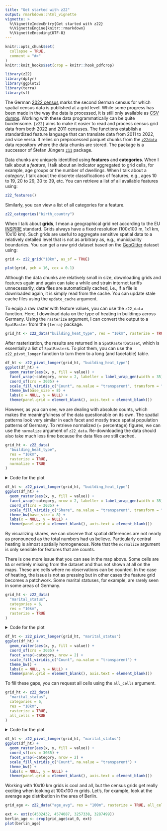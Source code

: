 ```yaml
---
title: "Get started with z22"
output: rmarkdown::html_vignette
vignette: >
  %\VignetteIndexEntry{Get started with z22}
  %\VignetteEngine{knitr::rmarkdown}
  %\VignetteEncoding{UTF-8}
---
```


```r
knitr::opts_chunk$set(
  collapse = TRUE,
  comment = "#>"
)
knitr::knit_hooks$set(crop = knitr::hook_pdfcrop)
```

```r
library(z22)
library(dplyr)
library(ggplot2)
library(terra)
library(sf)
```

The German [2022 census](https://www.zensus2022.de/) marks the second German census for which spatial census data is published at a grid level. While some progress has been made in the way the data is processed, it is still only available as [CSV dumps](https://www.zensus2022.de/EN/Census_results/). Working with these data programmatically can be quite burdensome. `{z22}` aims to make it easier to read and process census grid data from both 2022 and 2011 censuses. The functions establish a standardized feature language that can translate data from 2011 to 2022, and vice versa. It relies on preprocessed parquet chunks from the [`z22data`](https://github.com/JsLth/z22data/) data repository where the data chunks are stored. The package is a successor of Stefan Jüngers [`z11`](https://stefanjuenger.github.io/z11/) package.

Data chunks are uniquely identified using **features** and **categories**. When I talk about a _feature_, I talk about an indicator aggregated to grid cells, for example, age groups or the number of dwellings. When I talk about a _category_, I talk about the discrete classifications of features, e.g., ages 10 to 19, 20 to 29, 30 to 39, etc. You can retrieve a list of all available features using:

```r
z22_features()
```

Similarly, you can view a list of all categories for a feature.

```r
z22_categories("birth_country")
```

When I talk about **grids**, I mean a geographical grid net according to the EU [INSPIRE](https://inspire.ec.europa.eu/theme/gg) standard. Grids always have a fixed resolution (100x100 m, 1x1 km, 10x10 km). Such grids are useful to aggregate sensitive spatial data to a relatively detailed level that is not as arbitrary as, e.g., municipality boundaries. You can get a raw grid dataset based on the [GeoGitter](https://gdz.bkg.bund.de/index.php/default/inspire/sonstige-inspire-themen/geographische-gitter-fur-deutschland-in-lambert-projektion-geogitter-inspire.html) dataset using:

```r
grid <- z22_grid("10km", as_sf = TRUE)
```

```r
plot(grid, pch = 16, cex = 0.1)
```

Although the data chunks are relatively small in size, downloading grids and features again and again can take a while and strain internet tariffs unnecessarily, data files are automatically cached, i.e., if a file is downloaded again, it is simply read from the cache. You can update stale cache files using the `update_cache` argument.

To equip a raw raster with feature values, you can use the `z22_data` function. Here, I download data on the type of heating in buildings across Germany. Using the `rasterize` argument, I can convert the output to a `SpatRaster` from the `{terra}` package.

```r
grid_ht <- z22_data("building_heat_type", res = "10km", rasterize = TRUE)
```

After rasterization, the results are returned in a `SpatRasterDataset`, which is essentially a list of `SpatRaster`s. To plot them, you can use the `z22_pivot_longer` function to turn them to a long (and facetable) table.

```r
df_ht <- z22_pivot_longer(grid_ht, "building_heat_type")
ggplot(df_ht) +
  geom_raster(aes(x, y, fill = value)) +
  facet_wrap(~category, nrow = 2, labeller = label_wrap_gen(width = 35)) +
  coord_sf(crs = 3035) + 
  scale_fill_viridis_c("Count", na.value = "transparent", transform = "log2") +
  theme_bw(base_size = 8) +
  labs(x = NULL, y = NULL) +
  theme(panel.grid = element_blank(), axis.text = element_blank())
```

However, as you can see, we are dealing with absolute counts, which makes the meaningfulness of the data questionable on its own. The spatial patterns look very similar in each facet and mostly trace spatial population patterns of Germany. To retrieve normalized (= percentage) figures, we can use the `normalize` argument of `z22_data`. Re-downloading the data should also take much less time because the data files are still cached.

```r
grid_ht <- z22_data(
  "building_heat_type",
  res = "10km",
  rasterize = TRUE,
  normalize = TRUE
)
```

<details><summary>Code for the plot</summary>
```r
df_ht <- z22_pivot_longer(grid_ht, "building_heat_type")
ggplot(df_ht) +
  geom_raster(aes(x, y, fill = value)) +
  facet_wrap(~category, nrow = 2, labeller = label_wrap_gen(width = 35)) +
  coord_sf(crs = 3035) + 
  scale_fill_viridis_c("Share", na.value = "transparent", transform = "log2") +
  theme_bw(base_size = 8) +
  labs(x = NULL, y = NULL) +
  theme(panel.grid = element_blank(), axis.text = element_blank())
```
</details>

```r
df_ht <- z22_pivot_longer(grid_ht, "building_heat_type")
ggplot(df_ht) +
  geom_raster(aes(x, y, fill = value)) +
  facet_wrap(~category, nrow = 2, labeller = label_wrap_gen(width = 35)) +
  coord_sf(crs = 3035) + 
  scale_fill_viridis_c("Share", na.value = "transparent", transform = "log2") +
  theme_bw(base_size = 8) +
  labs(x = NULL, y = NULL) +
  theme(panel.grid = element_blank(), axis.text = element_blank())
```

By visualizing shares, we can observe that spatial differences are not nearly as pronounced as the total numbers had us believe. Particularly central heating is almost spatially homogeneous. Note that the `normalize` argument is only sensible for features that are counts.

There is one more issue that you can see in the map above. Some cells are `NA` or entirely missing from the dataset and thus not shown at all on the maps. These are cells where no observations can be counted. In the case of heating, the issue is not as pressing but in other cases the feature grid becomes a patchwork. Some marital statuses, for example, are rarely seen in some areas of Germany.

```r
grid_ht <- z22_data(
  "marital_status",
  categories = 6,
  res = "10km",
  rasterize = TRUE
)
```

<details><summary>Code for the plot</summary>
```r
df_ht <- z22_pivot_longer(grid_ht, "marital_status")
ggplot(df_ht) +
  geom_raster(aes(x, y, fill = value)) +
  coord_sf(crs = 3035) + 
  facet_wrap(~category, nrow = 2) +
  scale_fill_viridis_c("Count", na.value = "transparent") +
  theme_bw() +
  labs(x = NULL, y = NULL) +
  theme(panel.grid = element_blank(), axis.text = element_blank())
```
</details>

```r
df_ht <- z22_pivot_longer(grid_ht, "marital_status")
ggplot(df_ht) +
  geom_raster(aes(x, y, fill = value)) +
  coord_sf(crs = 3035) + 
  facet_wrap(~category, nrow = 2) +
  scale_fill_viridis_c("Count", na.value = "transparent") +
  theme_bw() +
  labs(x = NULL, y = NULL) +
  theme(panel.grid = element_blank(), axis.text = element_blank())
```

To fill these gaps, you can request all cells using the `all_cells` argument.

```r
grid_ht <- z22_data(
  "marital_status",
  categories = 6,
  res = "10km",
  rasterize = TRUE,
  all_cells = TRUE
)
```

<details><summary>Code for the plot</summary>
```r
df_ht <- z22_pivot_longer(grid_ht, "marital_status")
ggplot(df_ht) +
  geom_raster(aes(x, y, fill = value)) +
  coord_sf(crs = 3035) + 
  facet_wrap(~category, nrow = 2) +
  scale_fill_viridis_c("Count", na.value = "transparent") +
  theme_bw() +
  labs(x = NULL, y = NULL) +
  theme(panel.grid = element_blank(), axis.text = element_blank())
```
</details>

```r
df_ht <- z22_pivot_longer(grid_ht, "marital_status")
ggplot(df_ht) +
  geom_raster(aes(x, y, fill = value)) +
  coord_sf(crs = 3035) + 
  facet_wrap(~category, nrow = 2) +
  scale_fill_viridis_c("Count", na.value = "transparent") +
  theme_bw() +
  labs(x = NULL, y = NULL) +
  theme(panel.grid = element_blank(), axis.text = element_blank())
```

Working with 10x10 km grids is cool and all, but the census grids get really exciting when looking at 100x100 m grids. Let's, for example, look at the average age distribution in the area of Berlin.

```r
grid_age <- z22_data("age_avg", res = "100m", rasterize = TRUE, all_cells = TRUE)

ext <- ext(c(4532432, 4574087, 3257338, 3287499))
berlin_age <- crop(grid_age$cat_0, ext)
plot(berlin_age)
```

